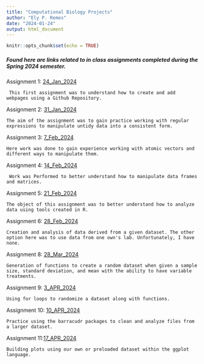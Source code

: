 ```yaml
---
title: "Computational Biology Projects"
author: "Ely P. Remes"
date: "2024-01-24"
output: html_document
---
```


```r
knitr::opts_chunk$set(echo = TRUE)
```

##### Found here are links related to in class assignments completed during the Spring 2024 semester.


Assignment 1: [24_Jan_2024](Homework_02.html)   

     This first assignment was to understand how to create and add webpages using a Github Repository.


Assignment 2: [31_Jan_2024](Homework_03.html)

    The aim of the assignment was to gain practice working with regular expressions to manipulate untidy data into a consistent form.


Assignment 3: [7_Feb_2024](Homework_04.html)

    Here work was done to gain experience working with atomic vectors and different ways to manipulate them.
    
    
Assignment 4: [14_Feb_2024](Homework_05.html)


     Work was Performed to better understand how to manipulate data frames and matrices.


Assignment 5: [21_Feb_2024](Homework_06.html)
    
    
    The object of this assignment was to better understand how to analyze data using tools created in R.  
    
    
Assignment 6: [28_Feb_2024](Homework_07.html)

    Creation and analysis of data derived from a given dataset. The other option here was to use data from one own's lab. Unfortunately, I have none.
    

Assignment 8: [28_Mar_2024](Homework_09.html)

    Generation of functions to create a random dataset when given a sample size, standard deviation, and mean with the ability to have variable treatments. 
    
    
Assignment 9: [3_APR_2024](Homework_10.html)

    Using for loops to randomize a dataset along with functions.


Assignment 10: [10_APR_2024](Homework_11.html) 

    Practice using the barracudr packages to clean and analyze files from a larger dataset.
    
    
Assignment 11:[17_APR_2024](Homework_12.html)

    Building plots using our own or preloaded dataset within the ggplot language. 